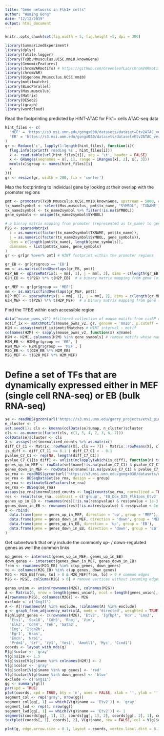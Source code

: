 ```yaml
---
title: "Gene networks in Flk1+ cells"
author: "Wuming Gong"
date: "12/12/2019"
output: html_document
---
```


```r
knitr::opts_chunk$set(fig.width = 5, fig.height =5, dpi = 300)
```

```r
library(SummarizedExperiment)
library(dplyr)
library(futile.logger)
library(TxDb.Mmusculus.UCSC.mm10.knownGene)
library(GenomicFeatures)
library(chromVARmotifs) # https://github.com/GreenleafLab/chromVARmotifs
library(chromVAR)
library(BSgenome.Mmusculus.UCSC.mm10)
library(motifmatchr)
library(BiocParallel)
library(Mus.musculus)
library(Matrix)
library(DESeq2)
library(igraph)
library(wordcloud)
```

Read the footprinting predicted by HINT-ATAC for Flk1+ cells ATAC-seq data
```r
hint_files <- c(
  'MEF' = 'https://s3.msi.umn.edu/gongx030/datasets/dataset=Etv2ATAC_version=20190228a/MEF_Dox_D7_Flk1pos_HINT.bed',
  'EB' = 'https://s3.msi.umn.edu/gongx030/datasets/dataset=Etv2ATAC_version=20190228a/EB_Dox_D25_Flk1pos_HINT.bed'
)
gr <- Reduce('c', lapply(1:length(hint_files), function(i){
  flog.info(sprintf('reading %s', hint_files[i]))
  x <- read.table(url(hint_files[i]), sep = '\t', header = FALSE)
  x <- GRanges(seqnames = x[, 1], range = IRanges(x[, 2], x[, 3]))
  mcols(x)$group <- names(hint_files)[i]
  x
}))
gr <- resize(gr, width = 200, fix = 'center')
```

Map the footprinting to individual gene by looking at their overlap with the promoter regions
```r
pmt <- promoters(TxDb.Mmusculus.UCSC.mm10.knownGene, upstream = 5000, downstream = 2000)
tx_name2symbol <- select(Mus.musculus, pmt$tx_name, "SYMBOL", 'TXNAME')
tx_name2symbol <- tx_name2symbol %>% filter(!is.na(SYMBOL))
gene_symbols <- unique(tx_name2symbol$SYMBOL)

# a binray matrix mapping from promoter (represented as tx_name) to gene (as symbol)
P2G <- sparseMatrix(
  i = as.numeric(factor(tx_name2symbol$TXNAME, pmt$tx_name)),
  j = as.numeric(factor(tx_name2symbol$SYMBOL, gene_symbols)),
  dims = c(length(pmt$tx_name), length(gene_symbols)),
  dimnames = list(pmt$tx_name, gene_symbols)
)
gr <- gr[gr %over% pmt] # HINT footprint within the promoter regions

gr_EB <- gr[gr$group == 'EB']
mm <- as.matrix(findOverlaps(gr_EB, pmt))
H2P_EB <- sparseMatrix(i = mm[, 1], j = mm[, 2], dims = c(length(gr_EB), length(pmt$tx_name)), dimnames = list(NULL, pmt$tx_name))
G2H_EB <- t(P2G) %*% t(H2P_EB)  # a binary matrix mapping from gene (as symbol) to HINT intervals (within the promoter region)

gr_MEF <- gr[gr$group == 'MEF']
mm <- as.matrix(findOverlaps(gr_MEF, pmt))
H2P_MEF <- sparseMatrix(i = mm[, 1], j = mm[, 2], dims = c(length(gr_MEF), length(pmt$tx_name)), dimnames = list(NULL, pmt$tx_name))
G2H_MEF <- t(P2G) %*% t(H2P_MEF)  # a binary matrix mapping from gene (as symbol) to HINT intervals (within the promoter region)
```

Find the TFBS within each accessible region
```r
data("mouse_pwms_v2") #filtered collection of mouse motifs from cisBP database
motif_ix <- matchMotifs(mouse_pwms_v2, gr, genome = 'mm10', p.cutoff = 1e-3)
H2M <- assays(motif_ix)$motifMatches # HINT interval ~ motif
colnames(H2M) <- sapply(mouse_pwms_v2, function(x) x@name)
H2M <- H2M[, colnames(H2M) %in% gene_symbols] # remove motifs whose names are not gene symbols
H2M_EB <- H2M[gr$group == 'EB', ]
H2M_MEF <- H2M[gr$group == 'MEF', ]
M2G_EB <- t(G2H_EB %*% H2M_EB)
M2G_MEF <- t(G2H_MEF %*% H2M_MEF)
```

# Define a set of TFs that are dynamically expressed either in MEF (single cell RNA-seq) or EB (bulk RNA-seq)
```r
se <- readRDS(gzcon(url('https://s3.msi.umn.edu/garry_projects/etv2_pioneer/processed_Etv2_scRNAseq.rds')))
n_cluster <- 7
set.seed(1); cls <- kmeans(colData(se)$umap, n_cluster)$cluster
cls <- as.numeric(factor(cls, c(1, 5, 4, 2, 3, 6, 7)))
colData(se)$cluster <- cls
X <- assays(se)$normalized_counts %>% as.matrix()
diff_C7_C1 <- Matrix::rowMeans(X[, cls == 7]) - Matrix::rowMeans(X[, cls == 1])
is_diff <- diff_C7_C1 >= 0.1 | diff_C7_C1 < - 0.1
pvalue_C7_C1 <- rep(NA, length(diff_C7_C1))
pvalue_C7_C1[is_diff] <- unlist(mclapply(which(is_diff), function(n) tryCatch(wilcox.test(X[n, cls == 7], X[n, cls == 1])$p.value, error = function(e) NA), mc.cores = 2))
genes_up_in_MEF <- rowData(se)$name[!is.na(pvalue_C7_C1) & pvalue_C7_C1 < 1e-3 & diff_C7_C1 > 0]
genes_down_in_MEF <- rowData(se)$name[!is.na(pvalue_C7_C1) & pvalue_C7_C1 < 1e-3 & diff_C7_C1 < 0]
se_rna <- readRDS(gzcon(url('https://s3.msi.umn.edu/gongx030/datasets/dataset=Etv2RNA-seq_version=20190909a/se.rds')))
se_rna <- DESeqDataSet(se_rna, design = ~ group)
se_rna <- estimateSizeFactors(se_rna)
se_rna <- DESeq(se_rna)
assays(se_rna)$normalized_counts <- log2(counts(se_rna, normalized = TRUE) + 1)
res <- results(se_rna, contrast = c('group', 'EB_Dox_D25_Flk1pos_Etv2', 'EB_NoDox_D25_Etv2'))
genes_up_in_EB <- rownames(res)[!is.na(res$pvalue) & res$pvalue < 1e-3 & res$log2FoldChange > log2(2)]
genes_down_in_EB <- rownames(res)[!is.na(res$pvalue) & res$pvalue < 1e-3 & res$log2FoldChange < log2(1/2)]
d <- rbind(
  data.frame(gene = genes_up_in_MEF, direction = 'up', group = 'MEF'),
  data.frame(gene = genes_down_in_MEF, direction = 'down', group = 'MEF'),
  data.frame(gene = genes_up_in_EB, direction = 'up', group = 'EB'),
  data.frame(gene = genes_down_in_EB, direction = 'down', group = 'EB')
)
```

Get subnetwork that only include the commonly up- / down-regulated genes
as well the common links
```r
up_genes <- intersect(genes_up_in_MEF, genes_up_in_EB)
down_genes <- intersect(genes_down_in_MEF, genes_down_in_EB)
from <- rownames(M2G_EB) %in% c(up_genes, down_genes)
to <- colnames(M2G_EB) %in% c(up_genes, down_genes)
M2G <- M2G_EB[from, to] > 0 & M2G_MEF[from, to] > 0 # common edges 
M2G <- M2G[, colSums(M2G) > 0] # remove vertices without incoming edges
```

```r
genes_union <- union(rownames(M2G), colnames(M2G))
A <- Matrix(0, nrow = length(genes_union), ncol = length(genes_union), dimnames = list(genes_union, genes_union))
A[rownames(M2G), colnames(M2G)] <- M2G
exclude <- c('Gng11')
A <- A[!rownames(A) %in% exclude, !colnames(A) %in% exclude]
g <- graph_from_adjacency_matrix(A, mode = 'directed', weighted = TRUE)
highlight_genes <- c(rownames(M2G), 'Etv2', 'Igfbp4', 'Kdr', 'Lmo2',  
  'Ets1', 'Sox18', 'Cdh5', 'Rhoj', 'Vim',
  'Elk3', 'Cd44', 'Tek', 'Gata2', 
  'Eng', 'Itga2b',
  'Egr1', 'Kras',
  'Emcn', 'Nrp1',
  'Prdm1', 'Srf', 'Yy1', 'Yes1', 'Amotl1', 'Myc', 'Ccnd1')
coords <- layout_with_mds(g)
E(g)$color <- 'gray'
V(g)$size <- 1.5
V(g)$size[V(g)$name %in% colnames(H2M)] <- 2
V(g)$color <- 'gray'
V(g)$color[V(g)$name %in% up_genes] <- 'red'
V(g)$color[V(g)$name %in% down_genes] <- 'blue'
exclude <- c('Gng11')
gg <- summary(g[])
par(xpd = TRUE)
plot(coords, xpd = TRUE, bty = 'n', axes = FALSE, xlab = '', ylab = '', pch = 3, cex = 0.25)
segment_col <- rep('gray', nrow(gg))
segment_col[gg[, 1] == which(V(g)$name == 'Etv2')] <- 'gray'
segment_lwd <- rep(1, nrow(gg))
segment_lwd[gg[, 1] == which(V(g)$name == 'Etv2')] <- 1
segments(coords[gg[, 1], 1], coords[gg[, 1], 2], coords[gg[, 2], 1], coords[gg[, 2], 2], col = segment_col, lwd = segment_lwd)
textplot(coords[, 1], coords[, 2], V(g)$name, new = FALSE, col = V(g)$color, show.lines = FALSE, cex = V(g)$size)
```


```r
plot(g, edge.arrow.size = 0.1, layout = coords, vertex.label.dist = 0.1)

```

